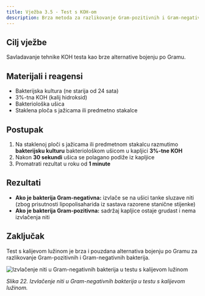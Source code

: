 ```yaml
---
title: Vježba 3.5 - Test s KOH-om
description: Brza metoda za razlikovanje Gram-pozitivnih i Gram-negativnih bakterija
---
```


## Cilj vježbe

Savladavanje tehnike KOH testa kao brze alternative bojenju po Gramu.

## Materijali i reagensi

- Bakterijska kultura (ne starija od 24 sata)
- 3%-tna KOH (kalij hidroksid)
- Bakteriološka ušica
- Staklena ploča s jažicama ili predmetno stakalce

## Postupak

1. Na staklenoj ploči s jažicama ili predmetnom stakalcu razmutimo **bakterijsku kulturu** bakteriološkom ušicom u kapljici **3%-tne KOH**
2. Nakon **30 sekundi** ušica se polagano podiže iz kapljice
3. Promatrati rezultat u roku od **1 minute**

## Rezultati

- **Ako je bakterija Gram-negativna:** izvlače se na ušici tanke sluzave niti (zbog prisutnosti lipopolisaharida iz sastava razorene stanične stijenke)
- **Ako je bakterija Gram-pozitivna:** sadržaj kapljice ostaje grudast i nema izvlačenja niti

## Zaključak

Test s kalijevom lužinom je brza i pouzdana alternativa bojenju po Gramu za razlikovanje Gram-pozitivnih i Gram-negativnih bakterija.

<img src="/Images/slika22.jpg" alt="Izvlačenje niti u Gram-negativnih bakterija u testu s kalijevom lužinom" className="hover-zoom" />

*Slika 22. Izvlačenje niti u Gram-negativnih bakterija u testu s kalijevom lužinom.*